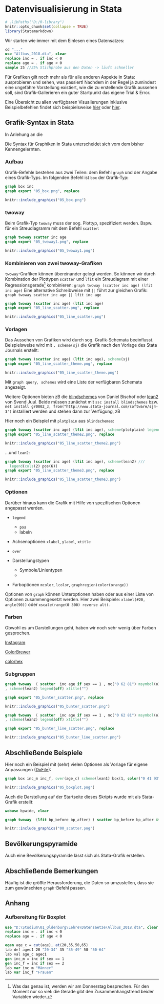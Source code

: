 # Datenvisualisierung in Stata {#dataviz} 

```r
# .libPaths("D:/R-library")
knitr::opts_chunk$set(collapse = TRUE)
library(Statamarkdown)
```

Wir starten wie immer mit dem Einlesen eines Datensatzes:
```stata
cd "..."
use "Allbus_2018.dta", clear
replace inc = . if inc < 0
replace age = . if age < 0
sample 25 //25% Stichprobe aus den Daten -> läuft schneller
```

Für Grafiken gilt noch mehr als für alle anderen Aspekte in Stata: ausprobieren und sehen, was passiert! Nachdem in der Regel ja zumindest eine ungefähre Vorstellung existiert, wie die zu erstellende Grafik aussehen soll, sind Grafik-Gallerieren ein guter Startpunkt das eigene Trial & Error.

Eine Übersicht zu allen verfügbaren Visualierungen inklusive Beispielbefehlen findet sich beispielsweise [hier](https://www.stata.com/support/faqs/graphics/gph/stata-graphs/) oder [hier](https://www.stata.com/features/example-graphs/).


## Grafik-Syntax in Stata

In Anlehung an die 

Die Syntax für Graphiken in Stata unterscheidet sich vom dem bisher Kennengelernten. 

### Aufbau 
Grafik-Befehle bestehen aus zwei Teilen: dem Befehl `graph` und der Angabe eines Grafik-Typs. Im folgenden Befehl ist `box` der Grafik-Typ:  

```stata
graph box inc
graph export "05_box.png", replace
```

```r
knitr::include_graphics("05_box.png")
```


### twoway
Beim Grafik-Typ `twoway` muss der sog. Plottyp, spezifiziert werden. Bspw. für ein Streudiagramm mit dem Befehl `scatter`:

```stata
graph twoway scatter inc age
graph export "05_twoway1.png", replace
```

```r
knitr::include_graphics("05_twoway1.png")
```



### Kombinieren von zwei twoway-Grafiken
`twoway`-Grafiken  können übereinander gelegt werden. So können wir durch Kombination der Plottypen `scatter` und `lfit` ein Streudiagram mit einer Regressionsgerade[^51] kombinieren:
 `graph twoway (scatter inc age) (lfit inc age)`
Eine alternative Schreibweise mit `||` führt zur gleichen Grafik:
`graph twoway scatter inc age || lfit inc age`

```stata
graph twoway (scatter inc age) (lfit inc age)
graph export "05_line_scatter.png", replace
```

```r
knitr::include_graphics("05_line_scatter.png")
```
 
[^51]: Was das genau ist, werden wir am Donnerstag besprechen. Für den Moment nur so viel: die Gerade gibt den Zusammenhangstrend beider Variablen wieder.


### Vorlagen
Das Aussehen von Grafiken wird durch sog. Grafik-Schemata beeinflusst. Beispielsweise wird mit `, scheme(sj)`  die Grafik nach den Vorlage des Stata Journals erstellt:


```stata
graph twoway (scatter inc age) (lfit inc age), scheme(sj)
graph export "05_line_scatter_theme.png", replace
```

```r
knitr::include_graphics("05_line_scatter_theme.png")
```

Mit `graph query, schemes` wird eine Liste der verfügbaren Schemata angezeigt.


Weitere Optionen bieten zB die [blindschemes](https://www.stata-journal.com/article.html?article=gr0070) von Daniel Bischof oder [lean2](https://www.stata-journal.com/sjpdf.html?articlenum=gr0002) von Svend Juul. Beide müssen zunächst mit `ssc install blindschemes` bzw. `net install gr0002_3, from("http://www.stata-journal.com/software/sj4-3")` installiert werden und stehen dann zur Verfügung, zB 

Hier noch ein Beispiel mit `plotplain` aus `blindschemes`:
```stata
graph twoway (scatter inc age) (lfit inc age), scheme(plotplain) legend(cols(2) pos(6))
graph export "05_line_scatter_theme2.png", replace
```

```r
knitr::include_graphics("05_line_scatter_theme2.png")
```

...und `lean2`:

```stata
graph twoway (scatter inc age) (lfit inc age), scheme(lean2) ///
  legend(cols(2) pos(6))
graph export "05_line_scatter_theme3.png", replace
```

```r
knitr::include_graphics("05_line_scatter_theme3.png")
```


### Optionen

Darüber hinaus kann die Grafik mit Hilfe von spezifischen Optionen angepasst werden. 

+ `legend`
  + `pos`
  + labeln

+ Achsenoptionen `xlabel`, `ylabel`, `xtitle`

+ `over`

+ Darstellungstypen
  + Symbole/Linientypen
  +

+ Farboptionen `mcolor`, `lcolor`, `graphregion(color(orange))` 

Optionen von `graph` können Unteroptionen haben oder aus einer Liste von Optionen zusammengesetzt werden. Hier zwei Beispiele: `xlabel(#20, angle(90))` oder `xscale(range(0 300) reverse alt)`.

### Farben

Obwohl es um Darstellungen geht, haben wir noch sehr wenig über Farben gesprochen. 

[Instagram](https://www.instagram.com/colours.cafe/)

[ColorBrewer](https://colorbrewer2.org)

[colorhex](https://www.color-hex.com/)


### Subgruppen

```stata
graph twoway  ( scatter  inc age if sex == 1 , mc("0 62 81") msymbol(o) ) ( scatter  inc age if sex == 2 , mc("254 216 128") msymbol(o)  ) ///
, scheme(lean2) legend(off) xtitle("")
```
```stata
graph export "05_bunter_scatter.png", replace
```

```r
knitr::include_graphics("05_bunter_scatter.png")
```


```stata
graph twoway  ( scatter  inc age if sex == 1 , mc("0 62 81") msymbol(o) ) ( scatter  inc age if sex == 2 , mc("254 216 128") msymbol(o)  ) ( lfit  inc age if sex == 1 , lc("black") ) ( lfit  inc age if sex == 2 , lc("orange") msymbol(o)  ) ///
, scheme(lean2) legend(off) xtitle("")
```
```stata
graph export "05_bunter_line_scatter.png", replace
```

```r
knitr::include_graphics("05_bunter_line_scatter.png")
```

## Abschließende Beispiele



Hier noch ein Beispiel mit (sehr) vielen Optionen als Vorlage für eigene Anpassungen ([DoFile](#aufb1)):
```stata
graph box inc_m inc_f, over(age_c) scheme(lean1) box(1, color("0 41 93")) marker(1, mcolor("0 41 93")  msymbol("o") ) medline(lcolor("204 175 105")) box(2, color("146 143 107")) marker(2, mcolor("146 143 107")  msymbol("o") ) legend(cols(2) pos(12) region(fcolor("249 247 241") lcolor("16 74 138"))) ytitle("{stSerif:Einkommen}{superscript:2018}") b1title("Alter") title("Einkommen") caption("{bf:Quelle}: Allbus 2018 {it:eigene Berechnungen}",position(5)) plotregion(fcolor("252 251 248")) graphregion(fcolor("249 247 241")) 
```


```r
knitr::include_graphics("05_boxplot.png")
```

Auch die Darstellung auf der Startseite dieses Skripts wurde mit als Stata-Grafik erstellt:

```stata
webuse bpwide, clear
```
```stata
graph twoway  (lfit bp_before bp_after) ( scatter bp_before bp_after if agegrp == 1, mc("0 62 81") msymbol(o) ) ( scatter bp_before bp_after if agegrp == 2, mc("0 125 186") msymbol(o)  ) ( scatter bp_before bp_after if agegrp == 3, mc("214 210 196") msymbol(o)  ), scheme(lean2) legend(off) xtitle("")
```

```r
knitr::include_graphics("00_scatter.png")
```

## Bevölkerungspyramide

Auch eine Bevölkerungspyramide lässt sich als Stata-Grafik erstellen. 

## Abschließende Bemerkungen

Häufig ist die größte Herausforderung, die Daten so umzustellen, dass sie zum gewünschten `graph`-Befehl passen.


## Anhang


### Aufbereitung für Boxplot {#aufb1}
```stata
use "D:\Studium\01_Oldenburg\Lehre\Datensaetze\Allbus_2018.dta", clear
replace inc = . if inc < 0
replace age = . if age < 0

egen age_c = cut(age), at(20,35,50,65)
lab def agec1 20 "20-34" 35 "35-49" 50 "50-64"
lab val age_c agec1
gen inc_m = inc if sex == 1
gen inc_f = inc if sex == 2
lab var inc_m "Männer"
lab var inc_f "Frauen"
```